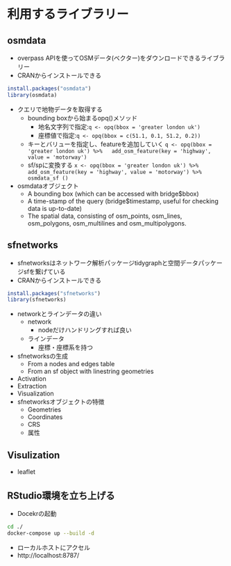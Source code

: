 # 利用するライブラリー
## osmdata
- overpass APIを使ってOSMデータ(ベクター)をダウンロードできるライブラリー
- CRANからインストールできる
```r
install.packages("osmdata")
library(osmdata)        
``` 
- クエリで地物データを取得する
  - bounding boxから始まるopq()メソッド
    - 地名文字列で指定:`q <- opq(bbox = 'greater london uk') `
    - 座標値で指定:`q <- opq(bbox = c(51.1, 0.1, 51.2, 0.2))`
  - キーとバリューを指定し、featureを追加していく
  `q <- opq(bbox = 'greater london uk') %>%
    add_osm_feature(key = 'highway', value = 'motorway')`
  - sf/spに変換する
  `x <- opq(bbox = 'greater london uk') %>%
    add_osm_feature(key = 'highway', value = 'motorway') %>%
    osmdata_sf ()`

- osmdataオブジェクト
  - A bounding box (which can be accessed with bridge$bbox)
  - A time-stamp of the query (bridge$timestamp, useful for checking data is up-to-date)
  - The spatial data, consisting of osm_points, osm_lines, osm_polygons, osm_multilines and osm_multipolygons.

## sfnetworks
- sfnetworksはネットワーク解析パッケージtidygraphと空間データパッケージsfを繋げている
- CRANからインストールできる
```r
install.packages("sfnetworks")
library(sfnetworks)        
``` 
  - networkとラインデータの違い
    - network
      - nodeだけハンドリングすれば良い
    - ラインデータ
      - 座標・座標系を持つ
- sfnetworksの生成
  - From a nodes and edges table
  - From an sf object with linestring geometries
- Activation
- Extraction
- Visualization
- sfnetworksオブジェクトの特徴
  - Geometries
  - Coordinates
  - CRS
  - 属性

## Visulization
- leaflet


## RStudio環境を立ち上げる
- Docekrの起動
```sh
cd ./
docker-compose up --build -d 
```
- ローカルホストにアクセル
- 
http://localhost:8787/